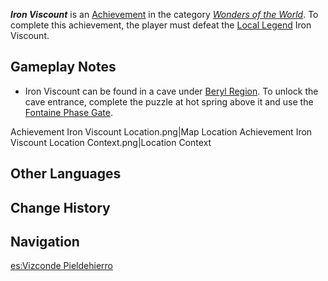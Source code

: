{{Achievement Infobox
|title        = Iron Viscount
|id           = 81370
|order id     = 1354
|category     = Wonders of the World
|description  = Defeat the local legend, Iron Viscount.
|requirements = 
|primogems    = 5
|tracking     = 
|topic        = Local Legend;Sternshield Crab
|type         = Exploration
|quest        = 
|hidden       = 1
}}
'''''Iron Viscount''''' is an [[Achievement]] in the category ''[[Wonders of the World]]''. To complete this achievement, the player must defeat the [[Local Legend]] Iron Viscount.

==Gameplay Notes==
* Iron Viscount can be found in a cave under [[Beryl Region]]. To unlock the cave entrance, complete the puzzle at hot spring above it and use the [[Phase Gate#Fontaine Phase Gate|Fontaine Phase Gate]].
<gallery>
Achievement Iron Viscount Location.png|Map Location
Achievement Iron Viscount Location Context.png|Location Context
</gallery>
<!--
==Video Guides==
{{EVT
|video1   = 
|caption1 = 
}}
-->

==Other Languages==
{{Other Languages
|en      = Iron Viscount
|zhs     = 「铁皮子爵」
|zhs_rm  = "Tiěpí Zǐjué"
|zht     = 「鐵皮子爵」
|zht_rm  = "Tiěpí Zǐjué"
|zh_tl   = Iron-Skinned {{W|Viscount}}
|ja      = 「鉄皮の子爵」
|ja_rm   = "Tetsuhi no Shishaku"{{Assumed}}
|ja_tl   = Iron-Skinned Viscount
|ko      = 「아이언하이드 자작」
|ko_rm   = 
|ko_tl   = 
|es      = Vizconde Pieldehierro
|es_tl   = Iron-Skinned Viscount
|fr      = Vicomte de fer
|fr_tl   = Iron Viscount
|ru      = Железный виконт
|ru_tl   = Iron Viscount
|th      = "ไวเคานต์หนังเหล็ก"
|th_rm   = 
|th_tl   = 
|vi      = Tử Tước Thép
|vi_tl   = 
|de      = „Eiserner Vicomte“
|de_tl   = "Iron Viscount"
|id      = Iron Viscount
|pt      = Visconde Pele de Ferro
|pt_tl   = 
|tr      = Demir Vikont
|tr_tl   = Iron Viscount
|it      = Visconte di ferro
|it_tl   = 
}}

==Change History==
{{Change History|4.0}}

==Navigation==
{{Achievement Navbox}}

[[es:Vizconde Pieldehierro]]